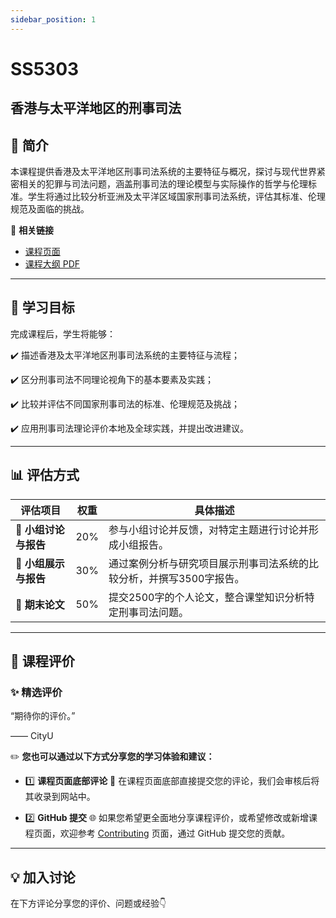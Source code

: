 ```yaml
---
sidebar_position: 1
---
```


# SS5303
## 香港与太平洋地区的刑事司法

## **📘 简介**
本课程提供香港及太平洋地区刑事司法系统的主要特征与概况，探讨与现代世界紧密相关的犯罪与司法问题，涵盖刑事司法的理论模型与实际操作的哲学与伦理标准。学生将通过比较分析亚洲及太平洋区域国家刑事司法系统，评估其标准、伦理规范及面临的挑战。

🔗 **相关链接**
- [课程页面](https://www.cityu.edu.hk/catalogue/pg/202425/course/SS5303.htm)
- [课程大纲 PDF](https://www.cityu.edu.hk/catalogue/pg/202425/course/SS5303.pdf)

---

## **🎯 学习目标**

完成课程后，学生将能够：

✔️ 描述香港及太平洋地区刑事司法系统的主要特征与流程；

✔️ 区分刑事司法不同理论视角下的基本要素及实践；

✔️ 比较并评估不同国家刑事司法的标准、伦理规范及挑战；

✔️ 应用刑事司法理论评价本地及全球实践，并提出改进建议。

---

## **📊 评估方式**

| **评估项目**             | **权重** | **具体描述**                                                                                       |
|------------------------|---------|---------------------------------------------------------------------------------------------------|
| **💬 小组讨论与报告**      | 20%     | 参与小组讨论并反馈，对特定主题进行讨论并形成小组报告。                                                     |
| **📄 小组展示与报告**      | 30%     | 通过案例分析与研究项目展示刑事司法系统的比较分析，并撰写3500字报告。                                         |
| **📄 期末论文**          | 50%     | 提交2500字的个人论文，整合课堂知识分析特定刑事司法问题。                                                   |

---

## **💬 课程评价**

### ✨ **精选评价**
<div className={commentStyles.commentBox}>
    <p className={commentStyles.commentText}>
        “期待你的评价。”
    </p>
    <p className={commentStyles.commentAuthor}>—— CityU</p>
</div>

✏️ **您也可以通过以下方式分享您的学习体验和建议：**

- 1️⃣ **课程页面底部评论**
💬 在课程页面底部直接提交您的评论，我们会审核后将其收录到网站中。

- 2️⃣ **GitHub 提交**
🌐 如果您希望更全面地分享课程评价，或希望修改或新增课程页面，欢迎参考 [Contributing](https://penjc.github.io/cityU-navigator/contributing) 页面，通过 GitHub 提交您的贡献。

---

## **💡 加入讨论**

在下方评论分享您的评价、问题或经验👇
<Utterances />
